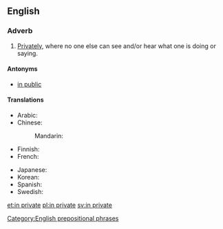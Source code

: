 ==English==

===Adverb===
{{en-adv|head=[[in]] [[private]]}}

# [[privately|Privately]], where no one else can see and/or hear what one is doing or saying.

====Antonyms====
* [[in public]]

====Translations====
{{trans-top|privately}}
* Arabic: {{t|ar|بِخَصُوصِيَّة}}
* Chinese:
*: Mandarin: {{t-needed|cmn}}
* Finnish: {{t|fi|yksityisesti}}
* French: {{t+|fr|en privé}}
{{trans-mid}}
* Japanese: {{t|ja|非公式に|tr=hikōshiki ni|sc=Jpan}}
* Korean: {{t|ko|은밀히|sc=Kore}}
* Spanish: {{t-needed|es}}
* Swedish: {{t+|sv|i enrum}}
{{trans-bottom}}

[[Category:English prepositional phrases]]

[[et:in private]]
[[pl:in private]]
[[sv:in private]]